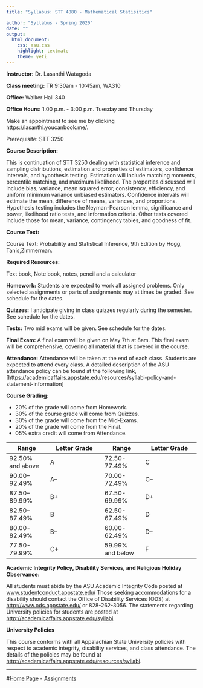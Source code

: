 ```yaml
---
title: "Syllabus: STT 4880 - Mathematical Statisitics"

author: "Syllabus - Spring 2020"
date: ""
output:
  html_document:
    css: asu.css
    highlight: textmate
    theme: yeti
---
```


**Instructor:**  Dr. Lasanthi Watagoda

**Class meeting:** TR 9:30am - 10:45am, WA310

**Office:** Walker Hall 340  

**Office Hours:** 1:00 p.m. - 3:00 p.m.  Tuesday and Thursday

Make an appointment to see me by clicking https://lasanthi.youcanbook.me/.

<!--Questions related to the class should be addressed with the [piazza account for STT 3851](https://piazza.com/appstate/spring2018/stat3851/home).-->





Prerequisite: STT 3250

**Course Description:**  

This is continuation of STT 3250 dealing with statistical inference and sampling distributions, estimation and properties of estimators, confidence intervals, and hypothesis testing. Estimation will include matching moments, percentile matching, and maximum likelihood. The properties discussed will include bias, variance, mean squared error, consistency, efficiency, and uniform minimum variance unbiased estimators. Confidence intervals will estimate the mean, difference of means, variances, and proportions. Hypothesis testing includes the Neyman-Pearson lemma, significance and power, likelihood ratio tests, and information criteria. Other tests covered include those for mean, variance, contingency tables, and goodness of fit.




**Course Text:**

Course Text: Probability and Statistical Inference, 9th Edition by Hogg, Tanis,Zimmerman. 

**Required Resources:**

Text book, Note book, notes,  pencil and  a calculator

 **Homework:** Students are expected to work all assigned problems. Only selected assignments or parts of
assignments may at times be graded. See schedule for the dates.

**Quizzes:** I anticipate giving in class quizzes regularly during the semester. See schedule for the dates.
<!--The lowest quiz grade will be
dropped when determining the final grade.-->

**Tests:** Two mid exams will be given. See schedule for the dates.


**Final Exam:** A final exam will be given on May 7th at 8am. This final exam will be comprehensive, covering all
material that is covered in the course. 


**Attendance:** Attendance will be taken  at the end of each class. Students are expected to attend every class. A detailed description of the ASU attendance policy can be found at the following link,
[https://academicaffairs.appstate.edu/resources/syllabi-policy-and-statement-information]

**Course Grading:**

* 20% of the grade will come from Homework.
* 30% of the course grade will come from Quizzes.
* 30% of the grade will come from the Mid-Exams.
* 20% of the grade will come from the Final.
* 05% extra credit will come from Attendance.

| Range | Letter Grade | Range | Letter Grade | 
|----------------|---------------------|----------------|---------------------|
|  92.50% and above | A | 72.50-77.49% | C  |
| 90.00--92.49% | A– | 70.00-72.49% | C– |
| 87.50--89.99% | B+ | 67.50-69.99% | D+ |
| 82.50--87.49% | B | 62.50-67.49% | D |
| 80.00-82.49% | B– | 60.00-62.49% | D– |
| 77.50-79.99% | C+ | 59.99% and below | F |


**Academic Integrity Policy, Disability Services, and Religious Holiday Observance:** 

All students must abide by the ASU Academic Integrity Code posted at [www.studentconduct.appstate.edu/](www.studentconduct.appstate.edu/) Those seeking accommodations for a disability should contact the Office of Disability Services (ODS) at [http://www.ods.appstate.edu/](http://www.ods.appstate.edu/) or 828-262-3056.
The statements regarding University policies for students are posted at
[http://academicaffairs.appstate.edu/syllabi](http://academicaffairs.appstate.edu/syllabi)






 



**University Policies**

This course conforms with all Appalachian State University policies with respect to academic integrity, disability services, and class attendance.  The details of the policies may be found at <http://academicaffairs.appstate.edu/resources/syllabi>.



***

#[Home Page](http://stat-ata-asu.github.io/STT3851ClassRepo/) - [Assignments](http://stat-ata-asu.github.io/STT3851ClassRepo/Assignments/AssignmentsSTT3851Spring2017.html) 